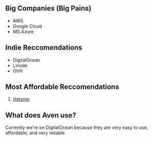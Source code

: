 ## Big Companies (Big Pains)

- AWS
- Google Cloud
- MS Azure

## Indie Reccomendations

- DigitalOcean
- Linode
- OVH

## Most Affordable Reccomendations

1. [Hetzner](https://www.hetzner.com/cloud)

## What does Aven use?

Currently we're on DigitalOcean because they are very easy to use, affordable, and very reliable.
